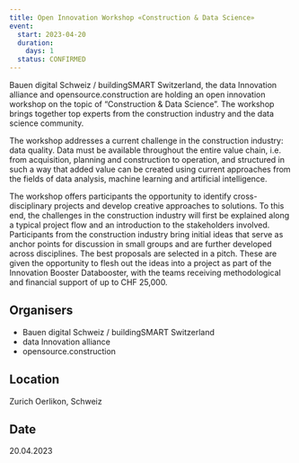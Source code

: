 ```yaml
---
title: Open Innovation Workshop «Construction & Data Science»
event:
  start: 2023-04-20
  duration:
    days: 1
  status: CONFIRMED
---
```


Bauen digital Schweiz / buildingSMART Switzerland, the data Innovation alliance and opensource.construction are holding an open innovation workshop on the topic of “Construction & Data Science”. The workshop brings together top experts from the construction industry and the data science community.

The workshop addresses a current challenge in the construction industry: data quality. Data must be available throughout the entire value chain, i.e. from acquisition, planning and construction to operation, and structured in such a way that added value can be created using current approaches from the fields of data analysis, machine learning and artificial intelligence.

The workshop offers participants the opportunity to identify cross-disciplinary projects and develop creative approaches to solutions. To this end, the challenges in the construction industry will first be explained along a typical project flow and an introduction to the stakeholders involved. Participants from the construction industry bring initial ideas that serve as anchor points for discussion in small groups and are further developed across disciplines. The best proposals are selected in a pitch. These are given the opportunity to flesh out the ideas into a project as part of the Innovation Booster Databooster, with the teams receiving methodological and financial support of up to CHF 25,000.

## Organisers

- Bauen digital Schweiz / buildingSMART Switzerland
- data Innovation alliance
- opensource.construction

## Location

Zurich Oerlikon, Schweiz

## Date

20.04.2023

